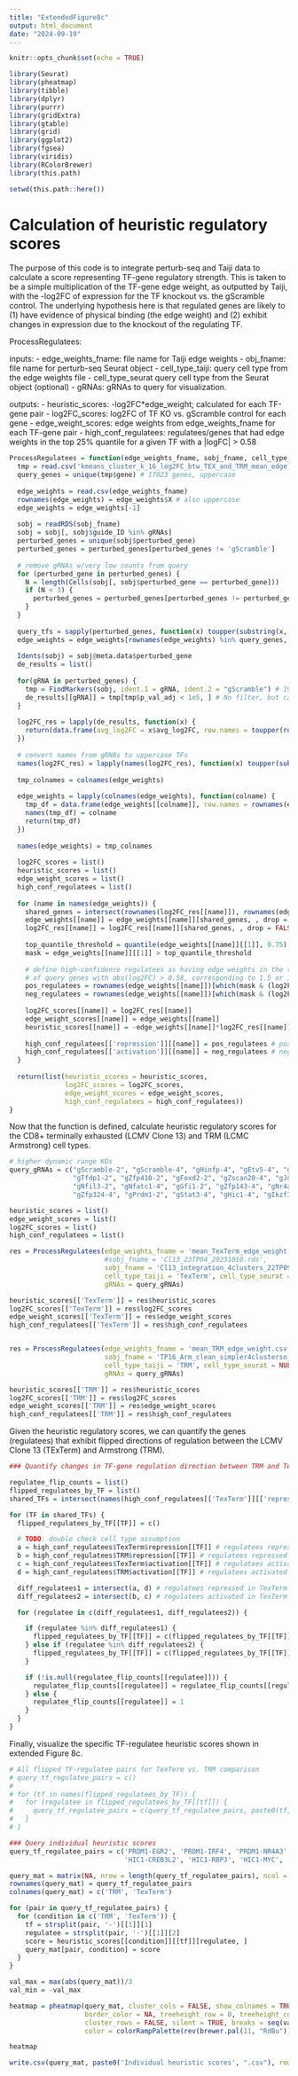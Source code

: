 ```yaml
---
title: "ExtendedFigure8c"
output: html_document
date: "2024-09-19"
---
```


```r
knitr::opts_chunk$set(echo = TRUE)
```

```r
library(Seurat)
library(pheatmap)
library(tibble)
library(dplyr)
library(purrr)
library(gridExtra)
library(gtable)
library(grid)
library(ggplot2)
library(fgsea)
library(viridis)
library(RColorBrewer)
library(this.path)

setwd(this.path::here())
```


# Calculation of heuristic regulatory scores

The purpose of this code is to integrate perturb-seq and Taiji data to calculate a score representing TF-gene regulatory strength. This is taken to be a simple multiplication of the TF-gene edge weight, as outputted by Taiji, with the -log2FC of expression for the TF knockout vs. the gScramble control. The underlying hypothesis here is that regulated genes are likely to (1) have evidence of physical binding (the edge weight) and (2) exhibit changes in expression due to the knockout of the regulating TF.

ProcessRegulatees:

inputs:
- edge_weights_fname: file name for Taiji edge weights
- obj_fname: file name for perturb-seq Seurat object
- cell_type_taiji: query cell type from the edge weights file
- cell_type_seurat query cell type from the Seurat object (optional)
- gRNAs: gRNAs to query for visualization.

outputs:
- heuristic_scores: -log2FC*edge_weight; calculated for each TF-gene pair
- log2FC_scores: log2FC of TF KO vs. gScramble control for each gene
- edge_weight_scores: edge weights from edge_weights_fname for each TF-gene pair
- high_conf_regulatees: regulatees/genes that had edge weights in the top 25% quantile for a given TF with a |logFC| > 0.58

```r
ProcessRegulatees = function(edge_weights_fname, sobj_fname, cell_type_taiji, cell_type_seurat, gRNAs) {
  tmp = read.csv('kmeans_cluster_k_16_log2FC_btw_TEX_and_TRM_mean_edge_weight_top500_subset_TFs_v2_v2_ordered_by_group.csv')[-1]
  query_genes = unique(tmp$gene) # 17023 genes, uppercase
  
  edge_weights = read.csv(edge_weights_fname)
  rownames(edge_weights) = edge_weights$X # also uppercase
  edge_weights = edge_weights[-1]
  
  sobj = readRDS(sobj_fname)
  sobj = sobj[, sobj$guide_ID %in% gRNAs]
  perturbed_genes = unique(sobj$perturbed_gene)
  perturbed_genes = perturbed_genes[perturbed_genes != 'gScramble']
  
  # remove gRNAs w/very low counts from query
  for (perturbed_gene in perturbed_genes) {
    N = length(Cells(sobj[, sobj$perturbed_gene == perturbed_gene]))
    if (N < 3) {
      perturbed_genes = perturbed_genes[perturbed_genes != perturbed_gene]
    }
  }
  
  query_tfs = sapply(perturbed_genes, function(x) toupper(substring(x, 2)), USE.NAMES = FALSE)
  edge_weights = edge_weights[rownames(edge_weights) %in% query_genes, colnames(edge_weights) %in% query_tfs] # 14466 genes x 16 TFs
  
  Idents(sobj) = sobj@meta.data$perturbed_gene
  de_results = list()
  
  for(gRNA in perturbed_genes) {
    tmp = FindMarkers(sobj, ident.1 = gRNA, ident.2 = "gScramble") # 19-1377 cells (gRNAs) vs. 750 cells (gScramble)
    de_results[[gRNA]] = tmp[tmp$p_val_adj < 1e5, ] # No filter, but can decrease to enforce a significance threshold
  }
  
  log2FC_res = lapply(de_results, function(x) {
    return(data.frame(avg_log2FC = x$avg_log2FC, row.names = toupper(rownames(x))))
  })
  
  # convert names from gRNAs to uppercase TFs
  names(log2FC_res) = lapply(names(log2FC_res), function(x) toupper(substring(x, 2)))
  
  tmp_colnames = colnames(edge_weights)
  
  edge_weights = lapply(colnames(edge_weights), function(colname) {
    tmp_df = data.frame(edge_weights[[colname]], row.names = rownames(edge_weights))
    names(tmp_df) = colname
    return(tmp_df)
  })
  
  names(edge_weights) = tmp_colnames
  
  log2FC_scores = list()
  heuristic_scores = list()
  edge_weight_scores = list()
  high_conf_regulatees = list()
  
  for (name in names(edge_weights)) {
    shared_genes = intersect(rownames(log2FC_res[[name]]), rownames(edge_weights[[name]]))
    edge_weights[[name]] = edge_weights[[name]][shared_genes, , drop = FALSE]
    log2FC_res[[name]] = log2FC_res[[name]][shared_genes, , drop = FALSE]
    
    top_quantile_threshold = quantile(edge_weights[[name]][[1]], 0.75)
    mask = edge_weights[[name]][[1]] > top_quantile_threshold
    
    # define high-confidence regulatees as having edge weights in the top 25% quantile
    # of query genes with abs(log2FC) > 0.58, corresponding to 1.5 or 1/1.5 FC
    pos_regulatees = rownames(edge_weights[[name]])[which(mask & (log2FC_res[[name]][[1]] > 0.58))]
    neg_regulatees = rownames(edge_weights[[name]])[which(mask & (log2FC_res[[name]][[1]] < -0.58))]
    
    log2FC_scores[[name]] = log2FC_res[[name]]
    edge_weight_scores[[name]] = edge_weights[[name]]
    heuristic_scores[[name]] = -edge_weights[[name]]*log2FC_res[[name]] # flip sign since positive log2FC implies repression
    
    high_conf_regulatees[['repression']][[name]] = pos_regulatees # positive log2FC vs. gScramble --> repression
    high_conf_regulatees[['activation']][[name]] = neg_regulatees # negative log2FC vs. gScramble --> activation
  }
  
  return(list(heuristic_scores = heuristic_scores, 
              log2FC_scores = log2FC_scores, 
              edge_weight_scores = edge_weight_scores,
              high_conf_regulatees = high_conf_regulatees))
}
```

Now that the function is defined, calculate heuristic regulatory scores for the CD8+ terminally exhausted (LCMV Clone 13) and TRM (LCMC Armstrong) cell types.

```r
# higher dynamic range KOs
query_gRNAs = c("gScramble-2", "gScramble-4", "gHinfp-4", "gEtv5-4", "gArid3a-2", "gZbtb49-4",
                "gTfdp1-2", "gZfp410-2", "gFoxd2-2", "gZscan20-4", "gJdp2-2", "gPrdm4-2",
                "gNfil3-2", "gNfatc1-4", "gGfi1-2", "gZfp143-4", "gNr4a2-2", "gIrf8-4",
                "gZfp324-4", "gPrdm1-2", "gStat3-4", "gHic1-4", "gIkzf3-2", "gPrdm1-4")

heuristic_scores = list()
edge_weight_scores = list()
log2FC_scores = list()
high_conf_regulatees = list()

res = ProcessRegulatees(edge_weights_fname = 'mean_TexTerm_edge_weight.csv', 
                        #sobj_fname = 'Cl13_23TP04_20231010.rds',
                        sobj_fname = 'Cl13_integration_4clusters_22TP09_23TP03_23TP04_23TP16_20231010.rds', 
                        cell_type_taiji = 'TexTerm', cell_type_seurat = NULL,
                        gRNAs = query_gRNAs)

heuristic_scores[['TexTerm']] = res$heuristic_scores
log2FC_scores[['TexTerm']] = res$log2FC_scores
edge_weight_scores[['TexTerm']] = res$edge_weight_scores
high_conf_regulatees[['TexTerm']] = res$high_conf_regulatees


res = ProcessRegulatees(edge_weights_fname = 'mean_TRM_edge_weight.csv', 
                        sobj_fname = 'TP16_Arm_clean_simpler4clustersn_20231020.rds',
                        cell_type_taiji = 'TRM', cell_type_seurat = NULL,
                        gRNAs = query_gRNAs)

heuristic_scores[['TRM']] = res$heuristic_scores
log2FC_scores[['TRM']] = res$log2FC_scores
edge_weight_scores[['TRM']] = res$edge_weight_scores
high_conf_regulatees[['TRM']] = res$high_conf_regulatees
```

Given the heuristic regulatory scores, we can quantify the genes (regulatees) that exhibit flipped directions of regulation between the LCMV Clone 13 (TExTerm) and Armstrong (TRM).

```r
### Quantify changes in TF-gene regulation direction between TRM and TexTerm ###

regulatee_flip_counts = list()
flipped_regulatees_by_TF = list()
shared_TFs = intersect(names(high_conf_regulatees[['TexTerm']][['repression']]), names(high_conf_regulatees[['TRM']][['repression']]))

for (TF in shared_TFs) {
  flipped_regulatees_by_TF[[TF]] = c()

  # TODO: double check cell type assumption
  a = high_conf_regulatees$TexTerm$repression[[TF]] # regulatees repressed by TF in TexTerm
  b = high_conf_regulatees$TRM$repression[[TF]] # regulatees repressed by TF in TRM
  c = high_conf_regulatees$TexTerm$activation[[TF]] # regulatees activated by TF in TexTerm
  d = high_conf_regulatees$TRM$activation[[TF]] # regulatees activated by TF in TRM

  diff_regulatees1 = intersect(a, d) # regulatees repressed in TexTerm and activated in TRM
  diff_regulatees2 = intersect(b, c) # regulatees activated in TexTerm and repressed in TRM

  for (regulatee in c(diff_regulatees1, diff_regulatees2)) {

    if (regulatee %in% diff_regulatees1) {
      flipped_regulatees_by_TF[[TF]] = c(flipped_regulatees_by_TF[[TF]], paste0(regulatee, ' (TexTerm-Repressed_&_TRM-Activated)'))
    } else if (regulatee %in% diff_regulatees2) {
      flipped_regulatees_by_TF[[TF]] = c(flipped_regulatees_by_TF[[TF]], paste0(regulatee, ' (TexTerm-Activated_&_TRM-Repressed)'))
    }

    if (!is.null(regulatee_flip_counts[[regulatee]])) {
      regulatee_flip_counts[[regulatee]] = regulatee_flip_counts[[regulatee]] + 1
    } else {
      regulatee_flip_counts[[regulatee]] = 1
    }
  }
}
```

Finally, visualize the specific TF-regulatee heuristic scores shown in extended Figure 8c.

```r
# All flipped TF-regulatee pairs for TexTerm vs. TRM comparison
# query_tf_regulatee_pairs = c()
# 
# for (tf in names(flipped_regulatees_by_TF)) {
#   for (regulatee in flipped_regulatees_by_TF[[tf]]) {
#     query_tf_regulatee_pairs = c(query_tf_regulatee_pairs, paste0(tf,'-',strsplit(regulatee, ' ')[[1]][1]))
#   }
# }

### Query individual heuristic scores
query_tf_regulatee_pairs = c('PRDM1-EGR2', 'PRDM1-IRF4', 'PRDM1-NR4A3', 
                             'HIC1-CREB3L2', 'HIC1-RBPJ', 'HIC1-MYC', 'HIC1-JUNB')

query_mat = matrix(NA, nrow = length(query_tf_regulatee_pairs), ncol = 2)
rownames(query_mat) = query_tf_regulatee_pairs
colnames(query_mat) = c('TRM', 'TexTerm')

for (pair in query_tf_regulatee_pairs) {
  for (condition in c('TRM', 'TexTerm')) {
    tf = strsplit(pair, '-')[[1]][1]
    regulatee = strsplit(pair, '-')[[1]][2]
    score = heuristic_scores[[condition]][[tf]][regulatee, ]
    query_mat[pair, condition] = score
  }
}

val_max = max(abs(query_mat))/3
val_min = -val_max

heatmap = pheatmap(query_mat, cluster_cols = FALSE, show_colnames = TRUE, main = 'Individual heuristic scores',
                   border_color = NA, treeheight_row = 0, treeheight_col = 0, fontsize_col = 8, angle_col = '315',
                   cluster_rows = FALSE, silent = TRUE, breaks = seq(val_min, val_max, length.out = 101),
                   color = colorRampPalette(rev(brewer.pal(11, "RdBu")))(100), margins = c(5,5,0,5), cellheight = 10, cellwidth = 14)

heatmap

write.csv(query_mat, paste0('Individual heuristic scores', ".csv"), row.names = TRUE)
```

